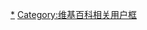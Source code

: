 {{Userbox
  |id=[[File:Pudel kleinweiss.jpg|45px]]
  |id-c=#90ee90
  |info=这个用户饲养了'''[[贵宾犬]]'''。
  |info-c=#90ee90
  |info-s=10
  |border-c=#010422
}}<includeonly>[[Category:饲养贵宾犬的维基人|{{PAGENAME}}]]</includeonly><noinclude>
[[Category:饲养贵宾犬的维基人|*]]
[[Category:维基百科相关用户框]]
</noinclude>